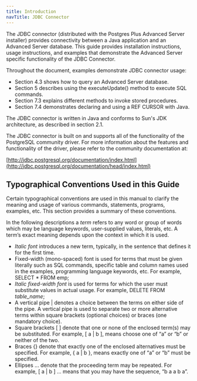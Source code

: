 ```yaml
---
title: Introduction
navTitle: JDBC Connector
---
```


The JDBC connector (distributed with the Postgres Plus Advanced Server installer) provides connectivity between a Java application and an Advanced Server database. This guide provides installation instructions, usage instructions, and examples that demonstrate the Advanced Server specific functionality of the JDBC Connector.

Throughout the document, examples demonstrate JDBC connector usage:
 - Section 4.3 shows how to query an Advanced Server database.
 - Section 5 describes using the executeUpdate() method to execute SQL commands.
 - Section 7.3 explains different methods to invoke stored procedures.
 - Section 7.4 demonstrates declaring and using a REF CURSOR with Java.

The JDBC connector is written in Java and conforms to Sun's JDK architecture, as described in section 2.1.

The JDBC connector is built on and supports all of the functionality of the PostgreSQL community driver. For more information about the features and functionality of the driver, please refer to the community documentation at:

[http://jdbc.postgresql.org/documentation/index.html](http://jdbc.postgresql.org/documentation/head/index.html)

## Typographical Conventions Used in this Guide

Certain typographical conventions are used in this manual to clarify the meaning and usage of various commands, statements, programs, examples, etc. This section provides a summary of these conventions.

In the following descriptions a *term* refers to any word or group of words which may be language keywords, user-supplied values, literals, etc. A term’s exact meaning depends upon the context in which it is used.
 - *Italic font* introduces a new term, typically, in the sentence that defines it for the first time.
 - Fixed-width (mono-spaced) font is used for terms that must be given literally such as SQL commands, specific table and column names used in the examples, programming language keywords, etc. For example, SELECT \* FROM emp;
 - *Italic fixed-width font* is used for terms for which the user must substitute values in actual usage. For example, DELETE FROM *table\_name*;
 - A vertical pipe | denotes a choice between the terms on either side of the pipe. A vertical pipe is used to separate two or more alternative terms within square brackets (optional choices) or braces (one mandatory choice).
 - Square brackets \[ \] denote that one or none of the enclosed term(s) may be substituted. For example, \[ a | b \], means choose one of “a” or “b” or neither of the two.
 - Braces {} denote that exactly one of the enclosed alternatives must be specified. For example, { a | b }, means exactly one of “a” or “b” must be specified.
 - Ellipses ... denote that the proceeding term may be repeated. For example, \[ a | b \] ... means that you may have the sequence, “b a a b a”.

